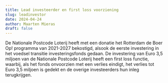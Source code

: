 ```yaml
---
title: Lead investeerder en first loss voorziening
slug: leadinvestor
date: 2024-04-24
author: Maarten Mieras
draft: false
---
```


De Nationale Postcode Loterij heeft met een donatie
het Rotterdam de Boer Op! programma van 2021-2027
bekostigd, alsook de eerste investering in het voedsel
transitie investeringsfonds gedaan. De investering van Euro
3,5 miljoen van de Nationale Postcode Loterij heeft een
first loss functie, waarbij, als het fonds onvoorzien met een
verlies eindigt, het verlies tot Euro 3,5 miljoen is gedekt en de
overige investeerders hun inleg terugkrijgen.
